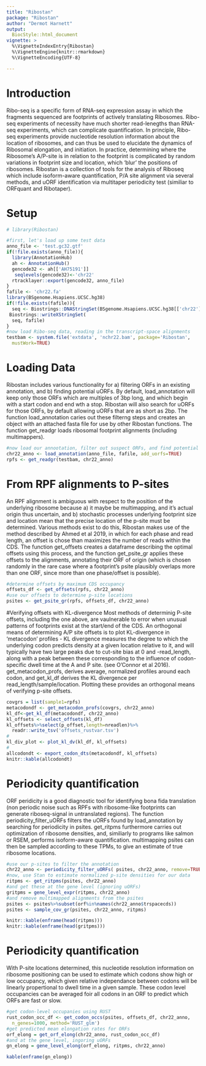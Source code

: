```yaml
---
title: "Ribostan"
package: "Ribostan"
author: "Dermot Harnett"
output: 
  BiocStyle::html_document
vignette: >
  %\VignetteIndexEntry{Ribostan}
  %\VignetteEngine{knitr::rmarkdown}
  %\VignetteEncoding{UTF-8}  

---
```

  
# Introduction

Ribo-seq is a specific form of RNA-seq expression assay in which the
fragments sequenced are footprints of actively translating Ribosomes.
Ribo-seq experiments of necessity have much shorter read-lenegths than
RNA-seq experiments, which can complicate quantification. In principle,
Ribo-seq experiments provide nucleotide resolution information about
the location of ribosomes, and can thus be used to elucidate the dynamics
of Ribosomal elongation, and initiation. In practice, determining where
the Ribosome's A/P-site is in relation to the footprint is complicated by
random variations in footprint size and location, which 'blur' the
positions of ribosomes. Ribostan is a collection of tools for the
analysis of Riboseq which include isoform-aware quantification, P/A
site alignment via several methods, and uORF identification via
multitaper periodicity test (similiar to ORFquant and Ribotaper).
  
# Setup
  
```r
# library(Ribostan)
```



```r
#first, let's load up some test data
anno_file <- 'test.gc32.gtf'
if(!file.exists(anno_file)){
  library(AnnotationHub)
  ah <- AnnotationHub()
  gencode32 <- ah[['AH75191']]
   seqlevels(gencode32)<-'chr22'
  rtracklayer::export(gencode32, anno_file)
}
fafile <- 'chr22.fa'
library(BSgenome.Hsapiens.UCSC.hg38)
if(!file.exists(fafile)){
  seq <- Biostrings::DNAStringSet(BSgenome.Hsapiens.UCSC.hg38[['chr22']])
 Biostrings::writeXStringSet(
  seq, fafile)
}
#now load Ribo-seq data, reading in the transcript-space alignments
testbam <- system.file('extdata', 'nchr22.bam', package='Ribostan',
  mustWork=TRUE)

```

# Loading Data
Ribostan includes various functionality for a) filtering ORFs in an existing annotation,
and b) finding potential uORFs. By default, load_annotation will keep only those ORFs
which are multiples of 3bp long, and which begin with a start codon and end wth a stop.
Ribostan will also search for uORFs for those ORFs, by default allowing uORFs that are
as short as 2bp. The function load_annotation caries out these filterng steps and creates
an object with an attached fasta file for use by other Ribostan functions. The function
get_readgr loads ribosomal footprint alignments (including multimappers).

```r

#now load our annootation, filter out suspect ORFs, and find potential uORFs
chr22_anno <- load_annotation(anno_file, fafile, add_uorfs=TRUE)
rpfs <- get_readgr(testbam, chr22_anno)

```

# From RPF alignments to P-sites
An RPF alignment is ambiguous with respect to the position of the underlying ribosome
because a) it maybe be multimapping, and it's actual origin thus uncertain, and b)
stochastic processes underlying footprint size and location mean that the precise
location of the p-site must be determined. Various methods exist to do this, Ribostan
makes use of the method described by Ahmed et al 2019, in which for each phase and read
length, an offset is chose than maximizes the number of reads within the CDS. The function
get_offsets creates a dataframe describing the optimal offsets using this process, and the
function get_psite_gr applies these offsets to the alignments, annotating their
ORF of origin (which is chosen randomly in the rare case where a footprint's psite
 plausibly overlaps more than one ORF, since more than one phase/offset is possible).
```r

#determine offsets by maximum CDS occupancy
offsets_df <- get_offsets(rpfs, chr22_anno)
#use our offsets to determine p-site locations
psites <- get_psite_gr(rpfs, offsets_df, chr22_anno)
```


#Verifying offsets with KL-divergence
Most methods of determinig P-site offsets, including the one above, are vaulnerable
to error when unusual patterns of footprints exist at the start/end of the CDS.
An orthogonal means of determining A/P site offsets is to plot KL-divergence in
'metacodon' profiles - KL divergence measures the degree to which the underlying
codon predicts density at a given location relative to it, and will typically have
two large peaks due to cut-site bias at 0 and -read_length, along with a peak between
these corresponding to the influence of codon-specific dwell time at the A and P site.
(see O'Connor et al 2016). get_metacodon_profs, derives average, normalized  profiles
around each codon, and get_kl_df derives the KL divergence per 
read_length/sample/location. Plotting these provides an orthogonal means of verifying
p-site offsets.

```r

covgrs = list(sample1=rpfs)
metacodondf <- get_metacodon_profs(covgrs, chr22_anno)
kl_df<-get_kl_df(metacodondf, chr22_anno)
kl_offsets <- select_offsets(kl_df)
kl_offsets%>%select(p_offset,length=nreadlen)%>%
  readr::write_tsv('offsets_rustvar.tsv')
#
kl_div_plot <- plot_kl_dv(kl_df, kl_offsets)
#
allcodondt <- export_codon_dts(metacodondf, kl_offsets)
knitr::kable(allcodondt)

```

# Periodicity quantification
ORF peridicity is a good diagnostic tool for identifying bona fida translation
(non periodic noise such as RPFs with ribosome-like footprints can generate
riboseq-signal in untranslated regions). The function periodicity_filter_uORFs
filters the uORFs found by load_annotation by searching for periodicity in psites.
get_ritpms furthermore carries out optimization of ribosome densities, and,
similiarly to programs like salmon or RSEM, performs isoform-aware quantification.
multimapping psites can then be sampled according to these TPMs, to give an estimate
of true ribosome locations.
```r
#use our p-sites to filter the annotation 
chr22_anno <- periodicity_filter_uORFs( psites, chr22_anno, remove=TRUE)
#now, use Stan to estimate normalized p-site densities for our data
ritpms <- get_ritpms(psites, chr22_anno)
#and get these at the gene level (ignoring uORFs)
gritpms = gene_level_expr(ritpms, chr22_anno)
#and remove multimapped alignments from the psites
psites <- psites%>%subset(orf%in%names(chr22_anno$trspacecds))
psites <- sample_cov_gr(psites, chr22_anno, ritpms)

knitr::kable(enframe(head(ritpms)))
knitr::kable(enframe(head(gritpms)))
```


# Periodicity quantification
With P-site locations determined, this nucleotide resolution information on ribosome
positioning can be used to estimate which codons show high or low occupancy, which
given relative independance between codons will be linearly propertional to dwell time
in a given sample. These codon level occupancies can be averaged foir all codons in an
ORF to predict which ORFs are fast or slow.

```r
#get codon-level occupanies using RUST
rust_codon_occ_df <- get_codon_occs(psites, offsets_df, chr22_anno,
  n_genes=1000, method='RUST_glm')
#get predicted mean elongation rates for ORFs
orf_elong = get_orf_elong(chr22_anno, rust_codon_occ_df)
#and at the gene level, ingoring uORFs
gn_elong = gene_level_elong(orf_elong, ritpms, chr22_anno)

kable(enframe(gn_elong))

```
